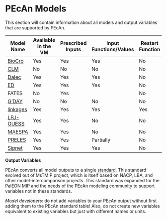 # PEcAn Models

This section will contain information about all models and output variables that are supported by PEcAn.

| Model Name | Available in the VM | Prescribed Inputs | Input Functions/Values | Restart Function |
| -- | -- | -- | -- | -- |
| [BioCro](#BioCro) | Yes | Yes | Yes| No |
| [CLM](#CLM) | No | No | No| No |
| [Dalec](#DALEC) | Yes | Yes | Yes| No |
| [ED](#ED) | Yes | Yes | Yes| No |
| FATES | No | Yes | | No|
| [G'DAY](#GDAY) | No | No | No| No |
| [linkages](#LINKAGES) | Yes | Yes | Yes| Yes |
| [LPJ-GUESS](#LPJ-GUESS) | Yes | Yes | No | No |
| [MAESPA](#MAESPA) | Yes | Yes | No | No |
| [PRELES](#PRELES) | Yes | Yes | Partially | No |
| [Sipnet](#Sipnet) | Yes | Yes | Yes| No |


**Output Variables**

PEcAn converts all model outputs to a single [standard](variables.md). This standard evolved out of MsTMIP project, which is itself based on NACP, LBA, and other model-intercomparison projects. This standard was expanded for the PalEON MIP and the needs of the PEcAn modeling community to support variables not in these standards.

_Model developers_: do not add variables to your PEcAn output without first adding them to the PEcAn standard table! Also, do not create new variables equivalent to existing variables but just with different names or units. 

